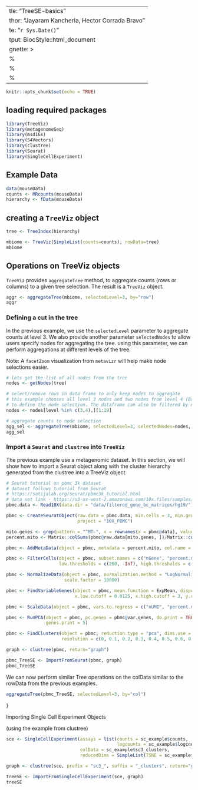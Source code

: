  ---
title: "TreeSE-basics"
author: "Jayaram Kancherla, Hector Corrada Bravo"
date: "`r Sys.Date()`"
output: BiocStyle::html_document
vignette: >
  %\VignetteIndexEntry{Introduction to TreeSE}
  %\VignetteEngine{knitr::rmarkdown}
  %\VignetteEncoding{UTF-8}
---

```r
knitr::opts_chunk$set(echo = TRUE)
```

## loading required packages

```r
library(TreeViz)
library(metagenomeSeq)
library(msd16s)
library(S4Vectors)
library(clustree)
library(Seurat)
library(SingleCellExperiment)
```

## Example Data

```r
data(mouseData)
counts <- MRcounts(mouseData)
hierarchy <- fData(mouseData)
```


## creating a `TreeViz` object

```r
tree <- TreeIndex(hierarchy)

mbiome <- TreeViz(SimpleList(counts=counts), rowData=tree)
mbiome
```


## Operations on TreeViz objects

`TreeViz` provides `aggregateTree` method, to aggregate counts (rows or columns) to a given tree selection. The result is a `TreeViz` object.

```r
aggr <- aggregateTree(mbiome, selectedLevel=3, by="row")
aggr
```

### Defining a cut in the tree

In the previous example, we use the `selectedLevel` parameter to aggregate counts at level 3. 
We also provide another parameter `selectedNodes` to allow users specify nodes for aggregating the tree. 
using this parameter, we can perform aggregations at different levels of the tree.

Note: A `facetZoom` visualization from `metavizr` will help make node selections easier.

```r

# lets get the list of all nodes from the tree
nodes <- getNodes(tree)

# select/remove rows in data frame to only keep nodes to aggregate 
# this example chooses all level 3 nodes and two nodes from level 4 (Bacillales and Lactobacillales) 
# to define the node selection. The dataframe can also be filtered by name and lineage.
nodes <- nodes[level %in% c(3,4),][1:19]

# aggregate counts to node selection
agg_sel <- aggregateTree(mbiome, selectedLevel=3, selectedNodes=nodes, by="row")
agg_sel
```


### Import a `Seurat` and `clustree` into `TreeViz`

The previous example use a metagenomic dataset. In this section, we will show how to import a Seurat object along with the cluster hierarchy generated from the clustree into a TreeViz object

```r
# Seurat tutorial on pbmc 3k dataset
# dataset follows tutorial from Seurat
# https://satijalab.org/seurat/pbmc3k_tutorial.html
# data set link - https://s3-us-west-2.amazonaws.com/10x.files/samples/cell/pbmc3k/pbmc3k_filtered_gene_bc_matrices.tar.gz
pbmc.data <- Read10X(data.dir = "data/filtered_gene_bc_matrices/hg19/")

pbmc <- CreateSeuratObject(raw.data = pbmc.data, min.cells = 3, min.genes = 200,
                           project = "10X_PBMC")

mito.genes <- grep(pattern = "^MT-", x = rownames(x = pbmc@data), value = TRUE)
percent.mito <- Matrix::colSums(pbmc@raw.data[mito.genes, ])/Matrix::colSums(pbmc@raw.data)

pbmc <- AddMetaData(object = pbmc, metadata = percent.mito, col.name = "percent.mito")

pbmc <- FilterCells(object = pbmc, subset.names = c("nGene", "percent.mito"),
                    low.thresholds = c(200, -Inf), high.thresholds = c(2500, 0.05))

pbmc <- NormalizeData(object = pbmc, normalization.method = "LogNormalize",
                      scale.factor = 10000)

pbmc <- FindVariableGenes(object = pbmc, mean.function = ExpMean, dispersion.function = LogVMR,
                          x.low.cutoff = 0.0125, x.high.cutoff = 3, y.cutoff = 0.5)

pbmc <- ScaleData(object = pbmc, vars.to.regress = c("nUMI", "percent.mito"))

pbmc <- RunPCA(object = pbmc, pc.genes = pbmc@var.genes, do.print = TRUE, pcs.print = 1:5,
               genes.print = 5)

pbmc <- FindClusters(object = pbmc, reduction.type = "pca", dims.use = 1:10,
                     resolution = c(0, 0.1, 0.2, 0.3, 0.4, 0.5, 0.6, 0.7, 0.8, 0.9, 1.0), print.output = 0, save.SNN = TRUE)

graph <- clustree(pbmc, return="graph")

pbmc_TreeSE <- ImportFromSeurat(pbmc, graph)
pbmc_TreeSE
```

We can now perform similar Tree operations on the colData similar to the rowData from the previous examples. 

```r
aggregateTree(pbmc_TreeSE, selectedLevel=3, by="col")
```
}

Importing Single Cell Experiment Objects

(using the example from clustree)
```r

sce <- SingleCellExperiment(assays = list(counts = sc_example$counts,
                                          logcounts = sc_example$logcounts),
                            colData = sc_example$sc3_clusters,
                            reducedDims = SimpleList(TSNE = sc_example$tsne))

graph <- clustree(sce, prefix = "sc3_", suffix = "_clusters", return="graph")

treeSE <- ImportFromSingleCellExperiment(sce, graph)
treeSE
```
